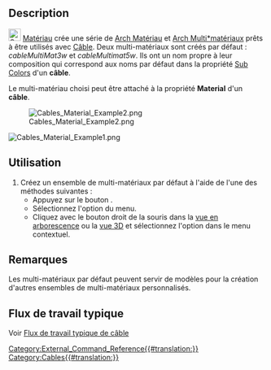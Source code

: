 <languages/>

<div class="mw-translate-fuzzy">
{{Docnav/fr
|[[Cables_CableLightPoint/fr|Source lumineuse]]
|[[Cables_SupportPoint/fr|Point]]
|[[Cables_Workbench/fr|Cables]]
|IconL=Cables_CableLightPoint.svg
|IconR=Cables_SupportPoint.svg
|IconC=Cables_workbench_icon.svg
}}
</div>

{{GuiCommand/fr
|Name=Cables Material
|Name/fr=Cables Matériau
|MenuLocation=Cables → Cable Materials
|Workbenches=[[Cables_Workbench/fr|Cables]]
|Shortcut=
|Version=1.0
|SeeAlso=[[Cables_Cable/fr|Cables Câble]], [[Cables_CableBox/fr|Cables Boîte]]
}}

==Description==

[[Image:Cables_Material.svg|24px]] [[Cables_Material/fr|Matériau]] crée une série de [[Arch_SetMaterial/fr|Arch Matériau]] et [[Arch_MultiMaterial/fr|Arch Multi*matériaux]] prêts à être utilisés avec [[Cables_Cable/fr|Câble]]. Deux multi-matériaux sont créés par défaut : ''cableMultiMat3w'' et ''cableMultimat5w''. Ils ont un nom propre à leur composition qui correspond aux noms par défaut dans la propriété [[Cables_Cable/fr#Propriétés|Sub Colors]] d'un '''câble'''.

Le multi-matériau choisi peut être attaché à la propriété '''Material''' d'un '''câble'''.

[[Image:Cables_Material_Example2.png]]

[[Image:Cables_Material_Example1.png]]
{{Caption|Exemple de multi-matériaux par défaut: noms visibles J, L1, N, PE, CU}}

<span id="Usage"></span>
==Utilisation==

# Créez un ensemble de multi-matériaux par défaut à l'aide de l'une des méthodes suivantes :
#* Appuyez sur le bouton {{Button|[[Image:Cables_Material.svg|16px]] [[Cables_Material/fr|Cable Materials]]}}.
#* Sélectionnez l'option {{MenuCommand|Cables → [[Image:Cables_Material.svg|16px]] Cable Materials}} du menu.
#* Cliquez avec le bouton droit de la souris dans la [[Tree_view/fr|vue en arborescence]] ou la [[3D_view/fr|vue 3D]] et sélectionnez l'option {{MenuCommand|Cables → [[Image:Cables_Material.svg|16px]] Cable Materials}} dans le menu contextuel.

<span id="Notes"></span>
==Remarques==

Les multi-matériaux par défaut peuvent servir de modèles pour la création d'autres ensembles de multi-matériaux personnalisés.

<span id="Typical_workflow"></span>
== Flux de travail typique ==

Voir [[Cables_Cable/fr#Flux_de_travail_typique|Flux de travail typique de câble]]


<div class="mw-translate-fuzzy">
{{Docnav/fr
|[[Cables_CableLightPoint/fr|Source lumineuse]]
|[[Cables_SupportPoint/fr|Point]]
|[[Cables_Workbench/fr|Cables]]
|IconL=Cables_CableLightPoint.svg
|IconR=Cables_SupportPoint.svg
|IconC=Cables_workbench_icon.svg
}}
</div>

[[Category:External_Command_Reference{{#translation:}}]]
[[Category:Cables{{#translation:}}]]